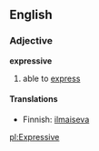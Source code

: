 ==English==
===Adjective===
'''expressive'''

#able to [[express]]

====Translations====
*Finnish: [[ilmaiseva]]

[[pl:Expressive]]